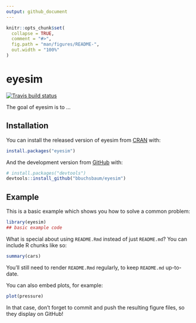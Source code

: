```yaml
---
output: github_document
---
```


<!-- README.md is generated from README.Rmd. Please edit that file -->

```r
knitr::opts_chunk$set(
  collapse = TRUE,
  comment = "#>",
  fig.path = "man/figures/README-",
  out.width = "100%"
)
```

# eyesim

<!-- badges: start -->
[![Travis build status](https://travis-ci.com/bbuchsbaum/eyesim.svg?branch=master)](https://travis-ci.com/bbuchsbaum/eyesim)
<!-- badges: end -->

The goal of eyesim is to ...

## Installation

You can install the released version of eyesim from [CRAN](https://CRAN.R-project.org) with:

``` r
install.packages("eyesim")
```

And the development version from [GitHub](https://github.com/) with:

``` r
# install.packages("devtools")
devtools::install_github("bbuchsbaum/eyesim")
```
## Example

This is a basic example which shows you how to solve a common problem:

```r
library(eyesim)
## basic example code
```

What is special about using `README.Rmd` instead of just `README.md`? You can include R chunks like so:

```r
summary(cars)
```

You'll still need to render `README.Rmd` regularly, to keep `README.md` up-to-date.

You can also embed plots, for example:

```r
plot(pressure)
```

In that case, don't forget to commit and push the resulting figure files, so they display on GitHub!
